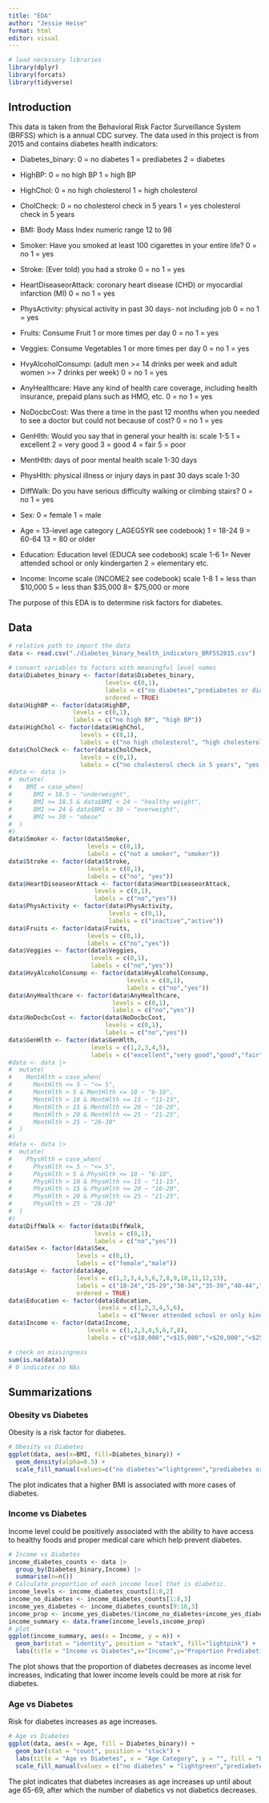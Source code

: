 ```yaml
---
title: "EDA"
author: "Jessie Heise"
format: html
editor: visual
---
```


```r
# load necessary libraries
library(dplyr)
library(forcats)
library(tidyverse)
```

## Introduction

This data is taken from the Behavioral Risk Factor Surveillance System (BRFSS) which is a annual CDC survey. The data used in this project is from 2015 and contains diabetes health indicators:

-   Diabetes_binary: 0 = no diabetes 1 = prediabetes 2 = diabetes

-   HighBP: 0 = no high BP 1 = high BP

-   HighChol: 0 = no high cholesterol 1 = high cholesterol

-   CholCheck: 0 = no cholesterol check in 5 years 1 = yes cholesterol check in 5 years

-   BMI: Body Mass Index numeric range 12 to 98

-   Smoker: Have you smoked at least 100 cigarettes in your entire life? 0 = no 1 = yes

-   Stroke: (Ever told) you had a stroke 0 = no 1 = yes

-   HeartDiseaseorAttack: coronary heart disease (CHD) or myocardial infarction (MI) 0 = no 1 = yes

-   PhysActivity: physical activity in past 30 days- not including job 0 = no 1 = yes

-   Fruits: Consume Fruit 1 or more times per day 0 = no 1 = yes

-   Veggies: Consume Vegetables 1 or more times per day 0 = no 1 = yes

-   HvyAlcoholConsump: (adult men \>= 14 drinks per week and adult women \>= 7 drinks per week) 0 = no 1 = yes

-   AnyHealthcare: Have any kind of health care coverage, including health insurance, prepaid plans such as HMO, etc. 0 = no 1 = yes

-   NoDocbcCost: Was there a time in the past 12 months when you needed to see a doctor but could not because of cost? 0 = no 1 = yes

-   GenHlth: Would you say that in general your health is: scale 1-5 1 = excellent 2 = very good 3 = good 4 = fair 5 = poor

-   MentHlth: days of poor mental health scale 1-30 days

-   PhysHlth: physical illness or injury days in past 30 days scale 1-30

-   DiffWalk: Do you have serious difficulty walking or climbing stairs? 0 = no 1 = yes

-   Sex: 0 = female 1 = male

-   Age = 13-level age category (\_AGEG5YR see codebook) 1 = 18-24 9 = 60-64 13 = 80 or older

-   Education: Education level (EDUCA see codebook) scale 1-6 1= Never attended school or only kindergarten 2 = elementary etc.

-   Income: Income scale (INCOME2 see codebook) scale 1-8 1 = less than \$10,000 5 = less than \$35,000 8= \$75,000 or more

The purpose of this EDA is to determine risk factors for diabetes.

## Data

```r
# relative path to import the data
data <- read.csv("./diabetes_binary_health_indicators_BRFSS2015.csv")

# convert variables to factors with meaningful level names
data$Diabetes_binary <- factor(data$Diabetes_binary,
                           levels= c(0,1),
                           labels = c("no diabetes","prediabetes or diabetes"),
                           ordered = TRUE)
data$HighBP <- factor(data$HighBP,
                  levels = c(0,1),
                  labels = c("no high BP", "high BP"))
data$HighChol <- factor(data$HighChol,
                    levels = c(0,1),
                    labels = c("no high cholesterol", "high cholesterol"))
data$CholCheck <- factor(data$CholCheck,
                    levels = c(0,1),
                    labels = c("no cholesterol check in 5 years", "yes cholesterol check in 5 years"))
#data <- data |>
#  mutate(
#    BMI = case_when(
#      BMI < 18.5 ~ "underweight",
#      BMI >= 18.5 & data$BMI < 24 ~ "healthy weight",
#      BMI >= 24 & data$BMI < 30 ~ "overweight",
#      BMI >= 30 ~ "obese"
#  )
#)
data$Smoker <- factor(data$Smoker,
                      levels = c(0,1),
                      labels = c("not a smoker", "smoker"))
data$Stroke <- factor(data$Stroke,
                      levels = c(0,1),
                      labels = c("no", "yes"))
data$HeartDiseaseorAttack <- factor(data$HeartDiseaseorAttack,
                        levels = c(0,1),
                        labels = c("no","yes"))
data$PhysActivity <- factor(data$PhysActivity,
                            levels = c(0,1),
                            labels = c("inactive","active"))
data$Fruits <- factor(data$Fruits,
                      levels = c(0,1),
                      labels = c("no","yes"))
data$Veggies <- factor(data$Veggies,
                       levels = c(0,1),
                       labels = c("no","yes"))
data$HvyAlcoholConsump <- factor(data$HvyAlcoholConsump,
                                 levels = c(0,1),
                                 labels = c("no","yes"))
data$AnyHealthcare <- factor(data$AnyHealthcare,
                             levels = c(0,1),
                             labels = c("no","yes"))
data$NoDocbcCost <- factor(data$NoDocbcCost,
                           levels = c(0,1),
                           labels = c("no","yes"))
data$GenHlth <- factor(data$GenHlth,
                       levels = c(1,2,3,4,5),
                       labels = c("excellent","very good","good","fair","poor"))
#data <- data |>
#  mutate(
#    MentHlth = case_when(
#      MentHlth <= 5 ~ "<= 5",
#      MentHlth > 5 & MentHlth <= 10 ~ "6-10",
#      MentHlth > 10 & MentHlth <= 15 ~ "11-15",
#      MentHlth > 15 & MentHlth <= 20 ~ "16-20",
#      MentHlth > 20 & MentHlth <= 25 ~ "21-25",
#      MentHlth > 25 ~ "26-30"
#  )
#)
#data <- data |>
#  mutate(
#    PhysHlth = case_when(
#      PhysHlth <= 5 ~ "<= 5",
#      PhysHlth > 5 & PhysHlth <= 10 ~ "6-10",
#      PhysHlth > 10 & PhysHlth <= 15 ~ "11-15",
#      PhysHlth > 15 & PhysHlth <= 20 ~ "16-20",
#      PhysHlth > 20 & PhysHlth <= 25 ~ "21-25",
#      PhysHlth > 25 ~ "26-30"
#  )
#)
data$DiffWalk <- factor(data$DiffWalk,
                        levels = c(0,1),
                        labels = c("no","yes"))
data$Sex <- factor(data$Sex,
                   levels = c(0,1),
                   labels = c("female","male"))
data$Age <- factor(data$Age,
                   levels = c(1,2,3,4,5,6,7,8,9,10,11,12,13),
                   labels = c("18-24","25-29","30-34","35-39","40-44","45-49","50-54","55-59","60-64","65-69","70-74","75-79","80+"),
                   ordered = TRUE)
data$Education <- factor(data$Education,
                         levels = c(1,2,3,4,5,6),
                         labels = c("Never attended school or only kindergarten","elementary","some high scohol","high school graduate","some college or technical school","college graduate"))
data$Income <- factor(data$Income,
                      levels = c(1,2,3,4,5,6,7,8),
                      labels = c("<$10,000","<$15,000","<$20,000","<$25,000","<$35,000","<$50,000","<$75,000","$75,000+"))

# check on missingness
sum(is.na(data))
# 0 indicates no NAs
```

## Summarizations

### Obesity vs Diabetes

Obesity is a risk factor for diabetes.

```r
# Obesity vs Diabetes
ggplot(data, aes(x=BMI, fill=Diabetes_binary)) +
  geom_density(alpha=0.5) +
  scale_fill_manual(values=c("no diabetes"="lightgreen","prediabetes or diabetes"="lightpink"))
```

The plot indicates that a higher BMI is associated with more cases of diabetes.

### Income vs Diabetes

Income level could be positively associated with the ability to have access to healthy foods and proper medical care which help prevent diabetes.

```r
# Income vs Diabetes
income_diabetes_counts <- data |>
  group_by(Diabetes_binary,Income) |>
  summarise(n=n())
# Calculate proportion of each income level that is diabetic.
income_levels <- income_diabetes_counts[1:8,2]
income_no_diabetes <- income_diabetes_counts[1:8,3]
income_yes_diabetes <- income_diabetes_counts[9:16,3]
income_prop <- income_yes_diabetes/(income_no_diabetes+income_yes_diabetes)
income_summary <- data.frame(income_levels,income_prop)
# plot
ggplot(income_summary, aes(x = Income, y = n)) +
  geom_bar(stat = "identity", position = "stack", fill="lightpink") +
  labs(title = "Income vs Diabetes",x="Income",y="Proportion Prediabetic/Diabetic")
```

The plot shows that the proportion of diabetes decreases as income level increases, indicating that lower income levels could be more at risk for diabetes.

### Age vs Diabetes

Risk for diabetes increases as age increases.

```r
# Age vs Diabetes
ggplot(data, aes(x = Age, fill = Diabetes_binary)) +
  geom_bar(stat = "count", position = "stack") +
  labs(title = "Age vs Diabetes", x = "Age Category", y = "", fill = "Diabetes") +
  scale_fill_manual(values = c("no diabetes" = "lightgreen","prediabetes or diabetes" = "lightpink"))
```

The plot indicates that diabetes increases as age increases up until about age 65-69, after which the number of diabetics vs not diabetics decreases.
